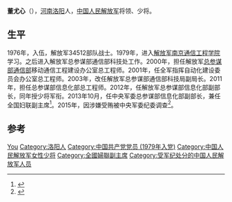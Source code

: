 {{军人
|name = 董尤心
|image name = 
|width = 
|job =中央军委总参谋部信息化部副部长
|period =  
|birthname = 
|other_names = 
|foreign_names =
|english_names =
|Sex = 女
|date of birth = 1961年
|place of birth = {{PRC}}[[河南|河南]][[洛阳|洛阳]]
|date of death = 
|place of death = 
|nationality = {{PRC}}
|force = 
|weight = 
|party = {{CPC}}
|rank = [[File:PLA_Major_General.svg|15px]][[中国人民解放军少将|中国人民解放军少将]]
|spouse = 
|relatives = 
|educate =
|past = 
|work =
|award = 
|rankrecord = 
}}
'''董尤心'''（{{bd|1961年|1月||}}），[[河南|河南]][[洛阳|洛阳]]人，[[中国人民解放军|中国人民解放军]]将领、少将。

== 生平 ==
1976年，入伍，解放军34512部队战士。1979年，进入[[解放军南京通信工程学院|解放军南京通信工程学院]]学习。之后进入解放军总参谋部通信部科技处工作。2000年，担任解放军[[总参谋部通信部|总参谋部通信部]]移动通信工程建设办公室总工程师。2001年，任全军指挥自动化建设委员会办公室总工程师。2003年，改任解放军总参谋部通信部科技局副局长。2011年，担任总参谋部信息化部总工程师。2012年，任解放军总参谋部信息化部副部长，同年授少将军衔。2013年10月，任中央军委总参谋部信息化部副部长，兼任全国妇联副主席<ref>{{cite news|title=沈跃跃当选全国妇联主席|url=http://news.xinhuanet.com/renshi/2013-10/31/c_125626664.htm|accessdate=2016-04-07|agency=新华网|archive-date=2013-12-08|archive-url=https://web.archive.org/web/20131208182625/http://news.xinhuanet.com/renshi/2013-10/31/c_125626664.htm|dead-url=no}}</ref>。2015年，因涉嫌受贿被中央军委纪委调查<ref>{{cite news|title=妇联副主席董尤心辞去北京人大代表 系少将军衔|url=http://news.163.com/15/1129/13/B9JGQ30800014AED.html?baike|accessdate=2016-04-07|agency=网易|archive-url=https://web.archive.org/web/20170305013055/http://news.163.com/15/1129/13/B9JGQ30800014AED.html?baike|archive-date=2017-03-05|dead-url=yes}}</ref>。

== 参考 ==
{{reflist}}

{{中华全国妇女联合会第十一届执行委员会}}
{{中共十八大以来的反腐败工作}}

{{Authority control}}
{{DEFAULTSORT:Dong董}}
[[Category:董姓|You]]
[[Category:洛阳人|Category:洛阳人]]
[[Category:中国共产党党员_(1979年入党)|Category:中国共产党党员 (1979年入党)]]
[[Category:中国人民解放军女性少将|Category:中国人民解放军女性少将]]
[[Category:全國婦聯副主席|Category:全國婦聯副主席]]
[[Category:受军纪处分的中国人民解放军人员|Category:受军纪处分的中国人民解放军人员]]